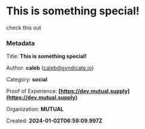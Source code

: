 # This is something special!

check this out


### Metadata

Title: **This is something special!**

Author: **caleb** (caleb@syndicate.io)

Category: **social**

Proof of Experience: **[https://dev.mutual.supply](https://dev.mutual.supply)**

Organization: **MUTUAL**

Created: **2024-01-02T06:59:09.997Z**



